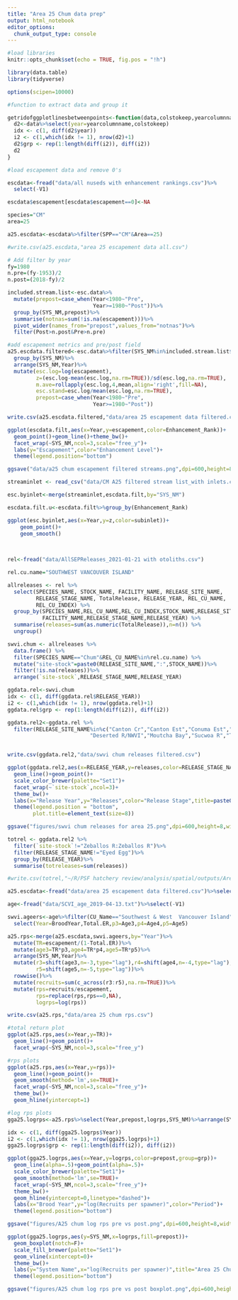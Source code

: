 ```yaml
---
title: "Area 25 Chum data prep"
output: html_notebook
editor_options: 
  chunk_output_type: console
---
```



```r
#load libraries
knitr::opts_chunk$set(echo = TRUE, fig.pos = "!h")

library(data.table)
library(tidyverse)

options(scipen=10000)

```


```r
#function to extract data and group it

getridofggplotlinesbetweenpoints<-function(data,colstokeep,yearcolumnname) {
  d2<-data%>%select(year=yearcolumnname,colstokeep)
  idx <- c(1, diff(d2$year))
  i2 <- c(1,which(idx != 1), nrow(d2)+1)
  d2$grp <- rep(1:length(diff(i2)), diff(i2))
  d2
}
```



```r
#load escapement data and remove 0's

escdata<-fread("data/all nuseds with enhancement rankings.csv")%>%
  select(-V1)

escdata$escapement[escdata$escapement==0]<-NA

species="CM"
area=25

a25.escdata<-escdata%>%filter(SPP=="CM"&Area==25)

#write.csv(a25.escdata,"area 25 escapement data all.csv")

# Add filter by year
fy=1980
n.pre=(fy-1953)/2
n.post=(2018-fy)/2

included.stream.list<-esc.data%>%
  mutate(prepost=case_when(Year<1980~"Pre",
                           Year>=1980~"Post"))%>%
  group_by(SYS_NM,prepost)%>%
  summarise(notnas=sum(!is.na(escapement)))%>%
  pivot_wider(names_from="prepost",values_from="notnas")%>%
  filter(Post>n.post&Pre>n.pre)

#add escapement metrics and pre/post field
a25.escdata.filtered<-esc.data%>%filter(SYS_NM%in%included.stream.list$SYS_NM)%>%
  group_by(SYS_NM)%>%
  arrange(SYS_NM,Year)%>%
  mutate(esc.log=log(escapement),
         z=(esc.log-mean(esc.log,na.rm=TRUE))/sd(esc.log,na.rm=TRUE),
         m.ave=rollapply(esc.log,4,mean,align='right',fill=NA),
         esc.stand=esc.log/mean(esc.log,na.rm=TRUE),
         prepost=case_when(Year<1980~"Pre",
                           Year>=1980~"Post"))

write.csv(a25.escdata.filtered,"data/area 25 escapement data filtered.csv")

ggplot(escdata.filt,aes(x=Year,y=escapement,color=Enhancement_Rank))+
  geom_point()+geom_line()+theme_bw()+
  facet_wrap(~SYS_NM,ncol=3,scale="free_y")+
  labs(y="Escapement",color="Enhancement Level")+
  theme(legend.position="bottom")

ggsave("data/a25 chum escapement filtered streams.png",dpi=600,height=8,width=7)

```


```r

streaminlet <- read_csv("data/CM A25 filtered stream list_with inlets.csv")

esc.byinlet<-merge(streaminlet,escdata.filt,by="SYS_NM")

escdata.filt.u<-escdata.filt%>%group_by(Enhancement_Rank)

ggplot(esc.byinlet,aes(x=Year,y=z,color=subinlet))+
    geom_point()+
    geom_smooth()
           
           
```




```r
rel<-fread("data/AllSEPReleases_2021-01-21 with otoliths.csv")

rel.cu.name="SOUTHWEST VANCOUVER ISLAND"

allreleases <- rel %>%
  select(SPECIES_NAME, STOCK_NAME, FACILITY_NAME, RELEASE_SITE_NAME,
         RELEASE_STAGE_NAME, TotalRelease, RELEASE_YEAR, REL_CU_NAME,
         REL_CU_INDEX) %>%
  group_by(SPECIES_NAME,REL_CU_NAME,REL_CU_INDEX,STOCK_NAME,RELEASE_SITE_NAME,
           FACILITY_NAME,RELEASE_STAGE_NAME,RELEASE_YEAR) %>%
  summarise(releases=sum(as.numeric(TotalRelease)),n=n()) %>% 
  ungroup()

swvi.chum <- allreleases %>% 
  data.frame() %>% 
  filter(SPECIES_NAME=="Chum"&REL_CU_NAME%in%rel.cu.name) %>%
  mutate("site-stock"=paste0(RELEASE_SITE_NAME,":",STOCK_NAME))%>%
  filter(!is.na(releases))%>%
  arrange(`site-stock`,RELEASE_STAGE_NAME,RELEASE_YEAR)

ggdata.rel<-swvi.chum
idx <- c(1, diff(ggdata.rel$RELEASE_YEAR))
i2 <- c(1,which(idx != 1), nrow(ggdata.rel)+1)
ggdata.rel$grp <- rep(1:length(diff(i2)), diff(i2))

ggdata.rel2<-ggdata.rel %>% 
  filter(RELEASE_SITE_NAME%in%c("Canton Cr","Canton Est","Conuma Est","Conuma R Up","Conuma R",
                          "Deserted R/NWVI","Moutcha Bay","Sucwoa R","Tlupana R","Zeballos R"))


write.csv(ggdata.rel2,"data/swvi chum releases filtered.csv")

```


```r
ggplot(ggdata.rel2,aes(x=RELEASE_YEAR,y=releases,color=RELEASE_STAGE_NAME,group=grp))+
  geom_line()+geom_point()+
  scale_color_brewer(palette="Set1")+
  facet_wrap(~`site-stock`,ncol=3)+
  theme_bw()+
  labs(x="Release Year",y="Releases",color="Release Stage",title=paste0(species,": ",paste0(rel.cu.name,collapse=" ")))+
  theme(legend.position = "bottom",
        plot.title=element_text(size=8))

ggsave("figures/swvi chum releases for area 25.png",dpi=600,height=8,width=7)
```


```r
totrel <- ggdata.rel2 %>% 
  filter(`site-stock`!="Zeballos R:Zeballos R")%>%
  filter(RELEASE_STAGE_NAME!="Eyed Egg")%>%
  group_by(RELEASE_YEAR)%>%
  summarise(totreleases=sum(releases))

#write.csv(totrel,"~/R/PSF hatchery review/analysis/spatial/outputs/Area 25 chum releases totals.csv")
```

``` r
a25.escdata<-fread("data/area 25 escapement data filtered.csv")%>%select(-V1)

age<-fread("data/SCVI_age_2019-04-13.txt")%>%select(-V1)

swvi.ageers<-age%>%filter(CU_Name=="Southwest & West  Vancouver Island")%>%
  select(Year=BroodYear,Total.ER,p3=Age3,p4=Age4,p5=Age5)

a25.rps<-merge(a25.escdata,swvi.ageers,by="Year")%>%
  mutate(TR=escapement/(1-Total.ER))%>%
  mutate(age3=TR*p3,age4=TR*p4,age5=TR*p5)%>%
  arrange(SYS_NM,Year)%>%
  mutate(r3=shift(age3,n=-3,type="lag"),r4=shift(age4,n=-4,type="lag"),
         r5=shift(age5,n=-5,type="lag"))%>%
  rowwise()%>%
  mutate(recruits=sum(c_across(r3:r5),na.rm=TRUE))%>%
  mutate(rps=recruits/escapement,
         rps=replace(rps,rps==0,NA),
         logrps=log(rps))

write.csv(a25.rps,"data/area 25 chum rps.csv")

```


```r
#total return plot
ggplot(a25.rps,aes(x=Year,y=TR))+
  geom_line()+geom_point()+
  facet_wrap(~SYS_NM,ncol=3,scale="free_y")

#rps plots
ggplot(a25.rps,aes(x=Year,y=rps))+
  geom_line()+geom_point()+
  geom_smooth(method='lm',se=TRUE)+
  facet_wrap(~SYS_NM,ncol=3,scale="free_y")+
  theme_bw()+
  geom_hline(yintercept=1)

#log rps plots
gga25.logrps<-a25.rps%>%select(Year,prepost,logrps,SYS_NM)%>%arrange(SYS_NM,prepost,Year)

idx <- c(1, diff(gga25.logrps$Year))
i2 <- c(1,which(idx != 1), nrow(gga25.logrps)+1)
gga25.logrps$grp <- rep(1:length(diff(i2)), diff(i2))

ggplot(gga25.logrps,aes(x=Year,y=logrps,color=prepost,group=grp))+
  geom_line(alpha=.5)+geom_point(alpha=.5)+
  scale_color_brewer(palette="Set1")+
  geom_smooth(method='lm',se=TRUE)+
  facet_wrap(~SYS_NM,ncol=3,scale="free_y")+
  theme_bw()+
  geom_hline(yintercept=0,linetype="dashed")+
  labs(x="Brood Year",y="log(Recruits per spawner)",color="Period")+
  theme(legend.position="bottom")

ggsave("figures/A25 chum log rps pre vs post.png",dpi=600,height=8,width=7)

ggplot(gga25.logrps,aes(y=SYS_NM,x=logrps,fill=prepost))+
  geom_boxplot(notch=F)+
  scale_fill_brewer(palette="Set1")+
  geom_vline(xintercept=0)+
  theme_bw()+
  labs(y="System Name",x="log(Recruits per spawner)",title="Area 25 Chum")+
  theme(legend.position="bottom")

ggsave("figures/A25 chum log rps pre vs post boxplot.png",dpi=600,height=8,width=7)

```
